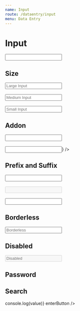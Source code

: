 ```yaml
---
name: Input
route: /dataentry/input
menu: Data Entry
---
```



# Input

<Playground>
  <Input />
</Playground>

## Size

<Playground>
  <div>
    <Input size='lg' placeholder='Large Input' />
    <br />
    <br />
    <Input placeholder='Medium Input' />
    <br />
    <br />
    <Input size='sm' placeholder='Small Input' />
  </div>
</Playground>

## Addon

<Playground>
  <div>
    <Input addonBefore='http://' addonAfter='.com' />
    <br />
    <br />
    <Input addonAfter={<SettingsIcon />} />
  </div>
</Playground>

## Prefix and Suffix

<Playground>
  <div>
    <Input prefix='￥' suffix='RMB' />
    <br />
    <br />
    <Input prefix='￥' suffix='RMB' disabled />
    <br />
    <br />
    <Input addonBefore='http://' suffix='.com' />
  </div>
</Playground>

## Borderless

<Playground>
  <div>
    <Input placeholder='Borderless' bordered={false} />
  </div>
</Playground>

## Disabled

<Playground>
  <div>
    <Input placeholder='Disabled' disabled />
  </div>
</Playground>

## Password

<Playground>
  <div>
    <Input.Password placeholder='Password' />
  </div>
</Playground>

## Search

<Playground>
  <div>
    <Input.Search
      placeholder='Search'
      onSearch={(value) => console.log(value)}
      enterButton
    />
    <br />
  </div>
</Playground>
